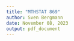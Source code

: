 ```yaml
---
title: "MTHSTAT 869"
author: Sven Bergmann
date: November 08, 2023
output: pdf_document
---
```

```r

```